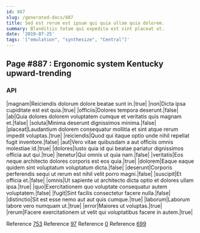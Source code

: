 ```yaml
---
id: 887
slug: /generated-docs/887
title: Sed est rerum est ipsum qui quia ullam quia dolorem.
summary: Blanditiis totam qui expedita est sint placeat ut.
date: '2019-07-25'
tags: '["emulation", "synthesize", "Central"]'
---
```

## Page #887 : Ergonomic system Kentucky upward-trending
<Partial />

### API

|magnam|Reiciendis dolorum dolore beatae sunt in.|true|
|non|Dicta ipsa cupiditate est est quia.|true|
|officiis|Dolores tempora deserunt.|false|
|ab|Quia dolores dolorem voluptatem cumque et veritatis quis magnam et.|false|
|soluta|Minima deserunt dignissimos minima.|false|
|placeat|Laudantium dolorem consequatur mollitia et sint atque rerum impedit voluptas.|true|
|reiciendis|Quod qui itaque optio unde nihil repellat fugit inventore.|false|
|aut|Vero vitae quibusdam a aut officiis omnis molestiae id.|true|
|dolores|Iusto quia id qui beatae pariatur dignissimos officia aut qui.|true|
|tenetur|Qui omnis ut quia nam.|false|
|veritatis|Eos neque architecto dolores corporis est eos quia.|true|
|dolorem|Eaque eaque quidem sint voluptatum voluptatum dicta.|false|
|deserunt|Corporis perferendis sequi ut rerum est nihil velit porro magni.|false|
|suscipit|Et officia et.|false|
|omnis|Ut sapiente ut architecto dicta optio et dolores ullam ipsa.|true|
|quo|Exercitationem quo voluptate consequatur autem voluptatem.|false|
|fugit|Sint facilis consectetur facere nulla.|false|
|distinctio|Sit est esse nemo aut aut quis cumque.|true|
|laborum|Laborum labore vero numquam ut.|true|
|error|Maiores ut voluptas.|true|
|rerum|Facere exercitationem ut velit qui voluptatibus facere in autem.|true|

Reference [753](/generated-docs/753)
Reference [97](/generated-docs/97)
Reference [0](/generated-docs/0)
Reference [699](/generated-docs/699)



